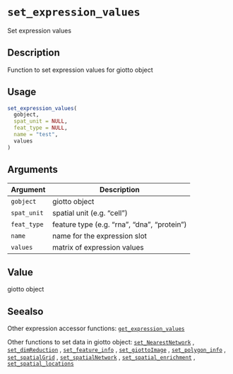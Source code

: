 # `set_expression_values`

Set expression values


## Description

Function to set expression values for giotto object


## Usage

```r
set_expression_values(
  gobject,
  spat_unit = NULL,
  feat_type = NULL,
  name = "test",
  values
)
```


## Arguments

Argument      |Description
------------- |----------------
`gobject`     |     giotto object
`spat_unit`     |     spatial unit  (e.g. "cell")
`feat_type`     |     feature type (e.g. "rna", "dna", "protein")
`name`     |     name for the expression slot
`values`     |     matrix of expression values


## Value

giotto object


## Seealso

Other expression accessor functions:
 [`get_expression_values`](#getexpressionvalues) 
 
 Other functions to set data in giotto object:
 [`set_NearestNetwork`](#setnearestnetwork) ,
 [`set_dimReduction`](#setdimreduction) ,
 [`set_feature_info`](#setfeatureinfo) ,
 [`set_giottoImage`](#setgiottoimage) ,
 [`set_polygon_info`](#setpolygoninfo) ,
 [`set_spatialGrid`](#setspatialgrid) ,
 [`set_spatialNetwork`](#setspatialnetwork) ,
 [`set_spatial_enrichment`](#setspatialenrichment) ,
 [`set_spatial_locations`](#setspatiallocations)


